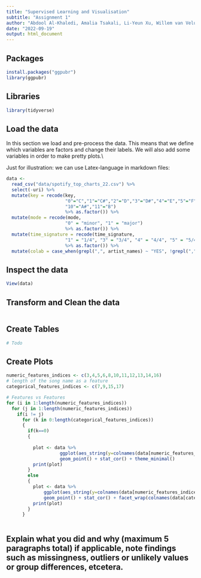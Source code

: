 ```yaml
---
title: "Supervised Learning and Visualisation"
subtitle: "Assignment 1"
author: "Abdool Al-Khaledi, Amalia Tsakali, Li-Yeun Xu, Willem van Veluw"
date: "2022-09-19"
output: html_document
---
```


## Packages
```r
install.packages("ggpubr")
library(ggpubr)
```
## Libraries
```r
library(tidyverse)

```

## Load the data
In this section we load and pre-process the data. This means that we define which variables are factors and change their labels. We will also add some variables in order to make pretty plots.\\

Just for illustration: we can use Latex-language in markdown files:
\begin{align*}
  2x+ 1 & = 5\\
  2x & = 4\\
  x & = 2
\end{align*}
```r
data <- 
  read_csv("data/spotify_top_charts_22.csv") %>% 
  select(-uri) %>% 
  mutate(key = recode(key, 
                      "0"="C","1"="C#","2"="D","3"="D#","4"="E","5"="F","6"="F#","7"="G","8"="G#","9"="A",
                      "10"="A#","11"="B") 
                      %>% as.factor()) %>% 
  mutate(mode = recode(mode, 
                      "0" = "minor", "1" = "major") 
                      %>% as.factor()) %>% 
  mutate(time_signature = recode(time_signature, 
                      "1" = "1/4", "3" = "3/4", "4" = "4/4", "5" = "5/4") 
                      %>% as.factor()) %>% 
  mutate(colab = case_when(grepl(",", artist_names) ~ "YES", !grepl(",", artist_names) ~ "NO") %>% as.factor())

```


## Inspect the data
```r
View(data)
```

## Transform and Clean the data
```r
```

## Create Tables
```r
# Todo
```

## Create Plots
```r
numeric_features_indices <- c(3,4,5,6,8,10,11,12,13,14,16)
# length of the song name as a feature
categorical_features_indices <- c(7,9,15,17)

# Features vs Features
for (i in 1:length(numeric_features_indices))
  for (j in 1:length(numeric_features_indices))
    if(i != j)
      for (k in 0:length(categorical_features_indices))
      {
        if(k==0)
        {
          
          plot <- data %>% 
                    ggplot(aes_string(y=colnames(data[numeric_features_indices[i]]), x=colnames(data[numeric_features_indices[j]]))) + 
                    geom_point() + stat_cor() + theme_minimal()
          print(plot)
        }
        else
        {
          plot <- data %>% 
              ggplot(aes_string(y=colnames(data[numeric_features_indices[i]]), x=colnames(data[numeric_features_indices[j]]))) + 
              geom_point() + stat_cor() + facet_wrap(colnames(data[categorical_features_indices[k]])) + theme_minimal()
          print(plot)
        }
      }
      
```

## Explain what you did and why (maximum 5 paragraphs total) if applicable, note findings such as missingness, outliers or unlikely values or group differences, etcetera.

